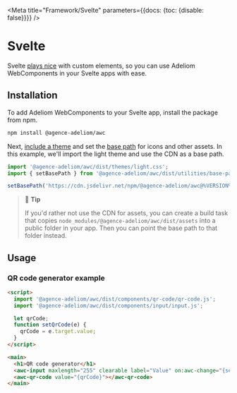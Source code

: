 
<Meta title="Framework/Svelte" parameters={{docs: {toc: {disable: false}}}} />

# Svelte

Svelte [plays nice](https://custom-elements-everywhere.com/#svelte) with custom elements, so you can use Adeliom WebComponents in your Svelte apps with ease.

## Installation

To add Adeliom WebComponents to your Svelte app, install the package from npm.

```bash
npm install @agence-adeliom/awc
```

Next, [include a theme](/getting-started/themes) and set the [base path](/getting-started/installation#setting-the-base-path) for icons and other assets. In this example, we'll import the light theme and use the CDN as a base path.

```jsx
import '@agence-adeliom/awc/dist/themes/light.css';
import { setBasePath } from '@agence-adeliom/awc/dist/utilities/base-path';

setBasePath('https://cdn.jsdelivr.net/npm/@agence-adeliom/awc@%VERSION%/%CDNDIR%/');
```

> 📘 **Tip**
>
> If you'd rather not use the CDN for assets, you can create a build task that copies `node_modules/@agence-adeliom/awc/dist/assets` into a public folder in your app. Then you can point the base path to that folder instead.

## Usage

### QR code generator example

```html
<script>
  import '@agence-adeliom/awc/dist/components/qr-code/qr-code.js';
  import '@agence-adeliom/awc/dist/components/input/input.js';

  let qrCode;
  function setQrCode(e) {
    qrCode = e.target.value;
  }
</script>

<main>
  <h1>QR code generator</h1>
  <awc-input maxlength="255" clearable label="Value" on:awc-change="{setQrCode}"></awc-input>
  <awc-qr-code value="{qrCode}"></awc-qr-code>
</main>
```
